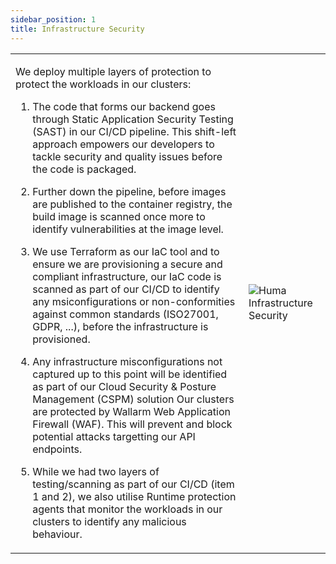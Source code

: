 ```yaml
---
sidebar_position: 1
title: Infrastructure Security
---
```



<table style={{ border: 0 }}>
<tr style={{ border: 0 }}>
<td style={{ width: "63%" , border:0 }}>
<div>

We deploy multiple layers of protection to protect the workloads in our clusters: 

1. The code that forms our backend goes through Static Application Security Testing (SAST) in our CI/CD pipeline. This shift-left approach empowers our developers to tackle security and quality issues before the code is packaged.

2. Further down the pipeline, before images are published to the container registry, the build image is scanned once more to identify vulnerabilities at the image level.

3. We use Terraform as our IaC tool and to ensure we are provisioning a secure and compliant infrastructure, our IaC code is scanned as part of our CI/CD to identify any msiconfigurations or non-conformities against common standards (ISO27001, GDPR, ...), before the infrastructure is provisioned.

4. Any infrastructure misconfigurations not captured up to this point will be identified as part of our Cloud Security & Posture Management (CSPM) solution
Our clusters are protected by Wallarm Web Application Firewall (WAF). This will prevent and block potential attacks targetting our API endpoints.

5. While we had two layers of testing/scanning as part of our CI/CD (item 1 and 2), we also utilise Runtime protection agents that monitor the workloads in our clusters to identify any malicious behaviour.

</div></td>
<td style={{ width: "36%" , border: 0 }}>

![Huma Infrastructure Security](./assets/infrastructure-security-huma.png)
</td>
</tr>
</table>